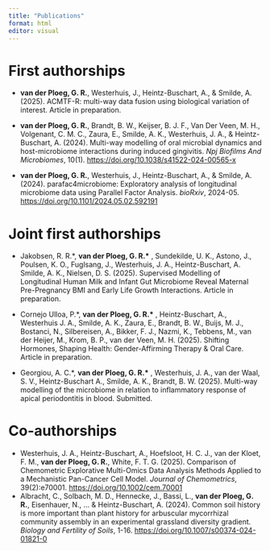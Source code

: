 ```yaml
---
title: "Publications"
format: html
editor: visual
---
```


# First authorships

-   **van der Ploeg, G. R.**, Westerhuis, J., Heintz-Buschart, A., & Smilde, A. (2025). ACMTF-R: multi-way data fusion using biological variation of interest. Article in preparation.

-   **van der Ploeg, G. R.**, Brandt, B. W., Keijser, B. J. F., Van Der Veen, M. H., Volgenant, C. M. C., Zaura, E., Smilde, A. K., Westerhuis, J. A., & Heintz-Buschart, A. (2024). Multi-way modelling of oral microbial dynamics and host-microbiome interactions during induced gingivitis. *Npj Biofilms And Microbiomes*, 10(1). <https://doi.org/10.1038/s41522-024-00565-x>

-   **van der Ploeg, G. R.**, Westerhuis, J., Heintz-Buschart, A., & Smilde, A. (2024). parafac4microbiome: Exploratory analysis of longitudinal microbiome data using Parallel Factor Analysis. *bioRxiv*, 2024-05. <https://doi.org/10.1101/2024.05.02.592191>

# Joint first authorships

-   Jakobsen, R. R.\*, **van der Ploeg, G. R.\*** , Sundekilde, U. K., Astono, J., Poulsen, K. O., Fuglsang, J., Westerhuis, J. A., Heintz-Buschart, A. Smilde, A. K., Nielsen, D. S. (2025). Supervised Modelling of Longitudinal Human Milk and Infant Gut Microbiome Reveal Maternal Pre-Pregnancy BMI and Early Life Growth Interactions. Article in preparation.

-   Cornejo Ulloa, P.\*, **van der Ploeg, G. R.\*** , Heintz-Buschart, A., Westerhuis J. A., Smilde, A. K., Zaura, E., Brandt, B. W., Buijs, M. J., Bostanci, N., Silbereisen, A., Bikker, F. J., Nazmi, K., Tebbens, M., van der Heijer, M., Krom, B. P., van der Veen, M. H. (2025). Shifting Hormones, Shaping Health: Gender-Affirming Therapy & Oral Care. Article in preparation.

-   Georgiou, A. C.\*, **van der Ploeg, G. R.\*** , Westerhuis, J. A., van der Waal, S. V., Heintz-Buschart A., Smilde, A. K., Brandt, B. W. (2025). Multi-way modelling of the microbiome in relation to inflammatory response of apical periodontitis in blood. Submitted.

# Co-authorships

-   Westerhuis, J. A., Heintz-Buschart, A., Hoefsloot, H. C. J., van der Kloet, F. M., **van der Ploeg, G. R.**, White, F. T. G. (2025). Comparison of Chemometric Explorative Multi-Omics Data Analysis Methods Applied to a Mechanistic Pan-Cancer Cell Model. *Journal of Chemometrics*, 39(2):e70001. <https://doi.org/10.1002/cem.70001>
-   Albracht, C., Solbach, M. D., Hennecke, J., Bassi, L., **van der Ploeg, G. R.**, Eisenhauer, N., ... & Heintz-Buschart, A. (2024). Common soil history is more important than plant history for arbuscular mycorrhizal community assembly in an experimental grassland diversity gradient. *Biology and Fertility of Soils*, 1-16. <https://doi.org/10.1007/s00374-024-01821-0>
